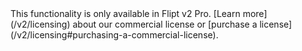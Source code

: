 <Tip>
  This functionality is only available in Flipt v2 Pro. [Learn
  more](/v2/licensing) about our commercial license or [purchase a
  license](/v2/licensing#purchasing-a-commercial-license).
</Tip>

